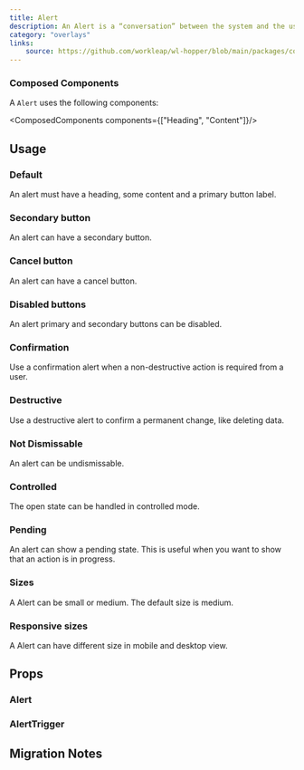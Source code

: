 ```yaml
---
title: Alert
description: An Alert is a “conversation” between the system and the user. It is prompted when the system needs input from the user or to give the user urgent information concerning their current workflow.
category: "overlays"
links:
    source: https://github.com/workleap/wl-hopper/blob/main/packages/components/src/alert/src/Alert.tsx
---
```


<Example src="alert/docs/preview" isOpen />

### Composed Components

A `Alert` uses the following components:

<ComposedComponents components={["Heading", "Content"]}/>

## Usage

### Default

An alert must have a heading, some content and a primary button label.

<Example src="alert/docs/default" />

### Secondary button

An alert can have a secondary button.

<Example src="alert/docs/secondary" />

### Cancel button

An alert can have a cancel button.

<Example src="alert/docs/cancel" />

### Disabled buttons

An alert primary and secondary buttons can be disabled.

<Example src="alert/docs/disabled" />

### Confirmation

Use a confirmation alert when a non-destructive action is required from a user.

<Example src="alert/docs/confirmation" />

### Destructive

Use a destructive alert to confirm a permanent change, like deleting data.

<Example src="alert/docs/destructive" />

### Not Dismissable

An alert can be undismissable.

<Example src="alert/docs/undismissable" />

### Controlled

The open state can be handled in controlled mode.

<Example src="alert/docs/controlled" />

### Pending
An alert can show a pending state. This is useful when you want to show that an action is in progress.

<Example src="alert/docs/pending" />

### Sizes

A Alert can be small or medium. The default size is medium.

<Example src="alert/docs/sizes" />

### Responsive sizes

A Alert can have different size in mobile and desktop view.

<Example src="alert/docs/responsive-sizes" />

## Props

### Alert

<PropTable component="Alert" />

### AlertTrigger

<PropTable component="AlertTrigger" />

## Migration Notes

<MigrateGuide src="alert/docs/migration-notes" />
